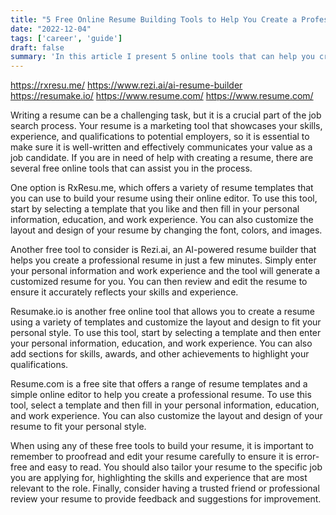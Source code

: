 ```yaml
---
title: "5 Free Online Resume Building Tools to Help You Create a Professional Resume"
date: "2022-12-04"
tags: ['career', 'guide']
draft: false
summary: 'In this article I present 5 online tools that can help you create a professional and effective resume.'
---
```


https://rxresu.me/
https://www.rezi.ai/ai-resume-builder
https://resumake.io/
https://www.resume.com/
https://www.resume.com/



Writing a resume can be a challenging task, but it is a crucial part of the job search process. Your resume is a marketing tool
that showcases your skills, experience, and qualifications to potential employers, so it is essential to make sure it is well-written
and effectively communicates your value as a job candidate. If you are in need of help with creating a resume, there are several free
online tools that can assist you in the process.

One option is RxResu.me, which offers a variety of resume templates that you can use to build your resume using their online editor.
To use this tool, start by selecting a template that you like and then fill in your personal information, education, and work experience.
You can also customize the layout and design of your resume by changing the font, colors, and images.

Another free tool to consider is Rezi.ai, an AI-powered resume builder that helps you create a professional resume in just a few minutes.
Simply enter your personal information and work experience and the tool will generate a customized resume for you. You can then review and
edit the resume to ensure it accurately reflects your skills and experience.

Resumake.io is another free online tool that allows you to create a resume using a variety of templates and customize the layout and design
to fit your personal style. To use this tool, start by selecting a template and then enter your personal information, education, and work experience.
You can also add sections for skills, awards, and other achievements to highlight your qualifications.

Resume.com is a free site that offers a range of resume templates and a simple online editor to help you create a professional resume.
To use this tool, select a template and then fill in your personal information, education, and work experience. You can also customize the
layout and design of your resume to fit your personal style.

When using any of these free tools to build your resume, it is important to remember to proofread and edit your resume carefully to
ensure it is error-free and easy to read. You should also tailor your resume to the specific job you are applying for, highlighting
the skills and experience that are most relevant to the role. Finally, consider having a trusted friend or professional review your resume
to provide feedback and suggestions for improvement.